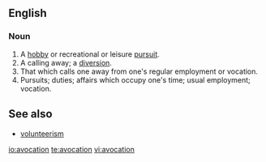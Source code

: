 ==English==

=== Noun ===
#A [[hobby]] or recreational or leisure [[pursuit]].
#A calling away; a [[diversion]].
#That which calls one away from one's regular employment or vocation.
#Pursuits; duties; affairs which occupy one's time; usual employment; vocation.
==See also==
*[[volunteerism]]

[[io:avocation]]
[[te:avocation]]
[[vi:avocation]]